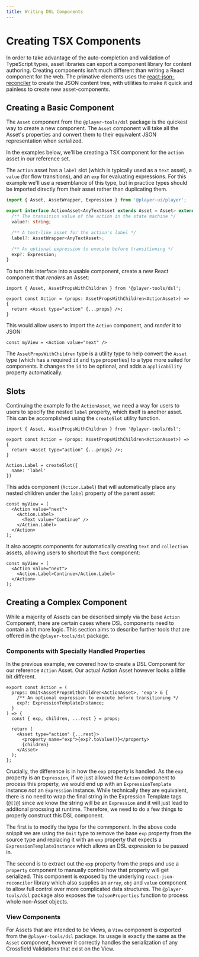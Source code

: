 ```yaml
---
title: Writing DSL Components
---
```


# Creating TSX Components

In order to take advantage of the auto-completion and validation of TypeScript types, asset libraries can export a component library for content authoring. Creating components isn't much different than writing a React component for the web. The primative elements uses the [react-json-reconciler](https://github.com/intuit/react-json-reconciler) to create the JSON content tree, with utilities to make it quick and painless to create new asset-components.


## Creating a Basic Component

The `Asset` component from the `@player-tools/dsl` package is the quickest way to create a new component. The `Asset` component will take all the Asset's properties and convert them to their equivalent JSON representation when serialized.

In the examples below, we'll be creating a TSX component for the `action` asset in our reference set. 

The `action` asset has a `label` slot (which is typically used as a `text` asset), a `value` (for flow transitions), and an `exp` for evaluating expressions.
For this example we'll use a resemblance of this type, but in practice types should be imported directly from their asset rather than duplicating them.

```ts
import { Asset, AssetWrapper, Expression } from '@player-ui/player';

export interface ActionAsset<AnyTextAsset extends Asset = Asset> extends Asset<'action'> {
  /** The transition value of the action in the state machine */
  value?: string;

  /** A text-like asset for the action's label */
  label?: AssetWrapper<AnyTextAsset>;

  /** An optional expression to execute before transitioning */
  exp?: Expression;
}
```

To turn this interface into a usable component, create a new React component that _renders_ an Asset:

```tsx
import { Asset, AssetPropsWithChildren } from '@player-tools/dsl';

export const Action = (props: AssetPropsWithChildren<ActionAsset>) => {
  return <Asset type="action" {...props} />;
}
```

This would allow users to import the `Action` component, and _render_ it to JSON:

```tsx
const myView = <Action value="next" />
```

The `AssetPropsWithChildren` type is a utility type to help convert the `Asset` type (which has a required `id` and `type` properties) to a type more suited for components. It changes the `id` to be optional, and adds a `applicability` property automatically.

## Slots

Continuing the example fo the `ActionAsset`, we need a way for users to users to specify the nested `label` property, which itself is another asset. This can be accomplished using the `createSlot` utility function.

```tsx
import { Asset, AssetPropsWithChildren } from '@player-tools/dsl';

export const Action = (props: AssetPropsWithChildren<ActionAsset>) => {
  return <Asset type="action" {...props} />;
}

Action.Label = createSlot({
  name: 'label'
})
```

This adds component (`Action.Label`) that will automatically place any nested children under the `label` property of the parent asset:

```tsx
const myView = (
  <Action value="next">
    <Action.Label>
      <Text value="Continue" />
    </Action.Label>
  </Action>
);
```

It also accepts components for automatically creating `text` and `collection` assets, allowing users to shortcut the `Text` component:

```tsx
const myView = (
  <Action value="next">
    <Action.Label>Continue</Action.Label>
  </Action>
);
```

## Creating a Complex Component

While a majority of Assets can be described simply via the base `Action` Component, there are certain cases where DSL components need to contain a bit more logic. This section aims to describe further tools that are offered in the `@player-tools/dsl` package.

### Components with Specially Handled Properties 

In the previous example, we covered how to create a DSL Component for our reference `Action` Asset. Our actual Action Asset however looks a little bit different. 

```tsx
export const Action = (
  props: Omit<AssetPropsWithChildren<ActionAsset>, 'exp'> & {
    /** An optional expression to execute before transitioning */
    exp?: ExpressionTemplateInstance;
  }
) => {
  const { exp, children, ...rest } = props;

  return (
    <Asset type="action" {...rest}>
      <property name="exp">{exp?.toValue()}</property>
      {children}
    </Asset>
  );
};
```

Crucially, the difference is in how the `exp` property is handled. As the `exp` property is an `Expression`, if we just allowed the `Action` component to process this property, we would end up with an `ExpressionTemplate` instance _not_ an `Expression` instance. While technically they are equivalent, there is no need to wrap the final string in the Expression Template tags (`@[]@`) since we know the string will be an `Expression` and it will just lead to additonal procssing at runtime. Therefore, we need to do a few things to properly construct this DSL component.

The first is to modify the type for the commponent. In the above code snippit we are using the `Omit` type to remove the base `exp` property from the source type and replacing it with an `exp` property that expects a `ExpressionTemplateInstance` which allows an DSL expression to be passed in. 

The second is to extract out the `exp` property from the props and use a `property` component to manually control how that property will get serialized. This component is exposed by the underlying `react-json-reconciler` library which also supplies an `array`, `obj` and `value` component to allow full control over more complicated data structures. The `@player-tools/dsl` package also exposes the `toJsonProperties` function to process whole non-Asset objects.

### View Components

For Assets that are intended to be Views, a `View` component is exported from the `@player-tools/dsl` package. Its usage is exactly the same as the `Asset` component, however it correctly handles the serialization of any Crossfield Validations that exist on the View.


